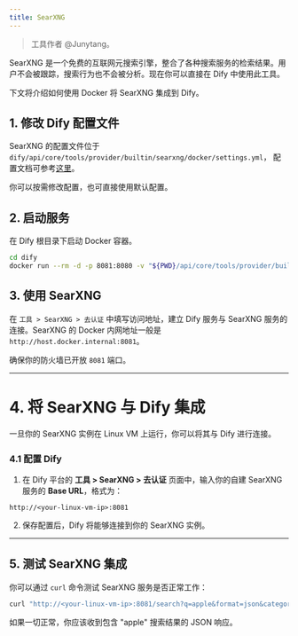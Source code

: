 ```yaml
---
title: SearXNG
---
```


> 工具作者 @Junytang。

SearXNG 是一个免费的互联网元搜索引擎，整合了各种搜索服务的检索结果。用户不会被跟踪，搜索行为也不会被分析。现在你可以直接在 Dify 中使用此工具。

下文将介绍如何使用 Docker 将 SearXNG 集成到 Dify。

## 1. 修改 Dify 配置文件

SearXNG 的配置文件位于 `dify/api/core/tools/provider/builtin/searxng/docker/settings.yml`， 配置文档可参考[这里](https://docs.searxng.org/admin/settings/index.html)。

你可以按需修改配置，也可直接使用默认配置。

## 2. 启动服务

在 Dify 根目录下启动 Docker 容器。

```bash
cd dify
docker run --rm -d -p 8081:8080 -v "${PWD}/api/core/tools/provider/builtin/searxng/docker:/etc/searxng" searxng/searxng
```

## 3. 使用 SearXNG

在 `工具 > SearXNG > 去认证` 中填写访问地址，建立 Dify 服务与 SearXNG 服务的连接。SearXNG 的 Docker 内网地址一般是 `http://host.docker.internal:8081`。

确保你的防火墙已开放 `8081` 端口。

---

# 4. 将 SearXNG 与 Dify 集成

一旦你的 SearXNG 实例在 Linux VM 上运行，你可以将其与 Dify 进行连接。

### 4.1 配置 Dify

1. 在 Dify 平台的 **工具 > SearXNG > 去认证** 页面中，输入你的自建 SearXNG 服务的 **Base URL**，格式为：

```text
http://<your-linux-vm-ip>:8081
```

2. 保存配置后，Dify 将能够连接到你的 SearXNG 实例。

---

## 5. 测试 SearXNG 集成

你可以通过 `curl` 命令测试 SearXNG 服务是否正常工作：

```bash
curl "http://<your-linux-vm-ip>:8081/search?q=apple&format=json&categories=general"
```

如果一切正常，你应该收到包含 "apple" 搜索结果的 JSON 响应。
